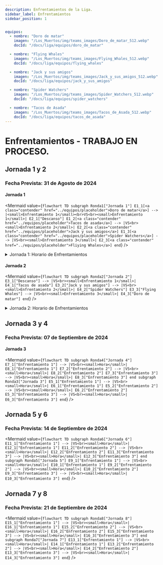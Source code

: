 ```yaml
---
description: Enfrentamientos de la Liga.
sidebar_label: Enfrentamientos
sidebar_position: 1


equipos:
  - nombre: "Doro de matar"
    imagen: "/Los_Muertos/img/teams_images/Doro_de_matar_512.webp"
    docId: "/docs/liga/equipos/doro_de_matar"

  - nombre: "Flying Whales"
    imagen: "/Los_Muertos/img/teams_images/Flying_Whales_512.webp"
    docId: "/docs/liga/equipos/flying_whales"

  - nombre: "Jack y sus amigos"
    imagen: "/Los_Muertos/img/teams_images/Jack_y_sus_amigos_512.webp"
    docId: "/docs/liga/equipos/jack_y_sus_amigos"

  - nombre: "Spider Watchers"
    imagen: "/Los_Muertos/img/teams_images/Spider_Watchers_512.webp"
    docId: "/docs/liga/equipos/spider_watchers"

  - nombre: "Tacos de Asada"
    imagen: "/Los_Muertos/img/teams_images/Tacos_de_Asada_512.webp"
    docId: "/docs/liga/equipos/tacos_de_asada"
---
```



# Enfrentamientos - TRABAJO EN PROCESO.

## Jornada 1 y 2
### Fecha Prevista: 31 de Agosto de 2024
#### Jornada 1
<Mermaid
    value={`
        flowchart TD
            subgraph Ronda1["Jornada 1"]
                E1_1[<a class="contender" href="../equipos/placeholder">Doro de matar</a>] --> |<small>Enfrentamiento 1</small><br>VS<br><small>Enfrentamiento 1</small>| E2_1["Descanso"]
                E1_2[<a class="contender" href="../equipos/placeholder">Tacos de asada</a>] --> |VS<br><small>Enfrentamiento 2</small>| E2_2[<a class="contender" href="../equipos/placeholder">Jack y sus amigos</a>]
                E1_3[<a class="contender" href="../equipos/placeholder">Spider Watchers</a>] --> |VS<br><small>Enfrentamiento 3</small>| E2_3[<a class="contender" href="../equipos/placeholder">Fliying Whales</a>]
            end
    `}
 />
<details>
    <summary>Jornada 1: Horario de Enfrentamientos</summary>
    <small>**Primero:** <TimeConverter time="07:00 PM" /><br/>
    **Segundo:** <TimeConverter time="08:00 PM" /><br/>
    **Tercero:** <TimeConverter time="09:00 PM" /></small>
</details>

#### Jornada 2
<Mermaid
    value={`
        flowchart TD
            subgraph Ronda2["Jornada 2"]
                E3_1["Descanso"] --> |VS<br><small>Enfrentamiento 1</small>| E4_1["Tacos de asada"]
                E3_2["Jack y sus amigos"] --> |VS<br><small>Enfrentamiento 2</small>| E4_2["Spider Watchers"]
                E3_3["Flying Whales"] --> |VS<br><small>Enfrentamiento 3</small>| E4_3["Doro de matar"]
            end
    `}
 />
<details>
    <summary>Jornada 2: Horario de Enfrentamientos</summary>
    <small>**Primero:** <TimeConverter time="07:00 PM" /><br/>
    **Segundo:** <TimeConverter time="10:00 PM" /><br/>
    **Tercero:** <TimeConverter time="11:00 PM" /></small>
</details>
 
## Jornada 3 y 4
### Fecha Prevista: 07 de Septiembre de 2024
#### Jornada 3
<Mermaid
    value={`
        flowchart TD
            subgraph Ronda4["Jornada 4"]
                E7_1["Enfrentamiento 1"] --> |VS<br><small>Hora</small>| E8_1["Enfrentamiento 1"]
                E7_2["Enfrentamiento 2"] --> |VS<br><small>Hora</small>| E8_2["Enfrentamiento 2"]
                E7_3["Enfrentamiento 3"] --> |VS<br><small>Hora</small>| E8_3["Enfrentamiento 3"]
            end
            subgraph Ronda3["Jornada 3"]
                E5_1["Enfrentamiento 1"] --> |VS<br><small>Hora</small>| E6_1["Enfrentamiento 1"]
                E5_2["Enfrentamiento 2"] --> |VS<br><small>Hora</small>| E6_2["Enfrentamiento 2"]
                E5_3["Enfrentamiento 3"] --> |VS<br><small>Hora</small>| E6_3["Enfrentamiento 3"]
            end
    `}
 />


## Jornada 5 y 6
### Fecha Prevista: 14 de Septiembre de 2024
<Mermaid
    value={`
        flowchart TD
            subgraph Ronda6["Jornada 6"]
                E11_1["Enfrentamiento 1"] --> |VS<br><small>Hora</small>| E12_1["Enfrentamiento 1"]
                E11_2["Enfrentamiento 2"] --> |VS<br><small>Hora</small>| E12_2["Enfrentamiento 2"]
                E11_3["Enfrentamiento 3"] --> |VS<br><small>Hora</small>| E12_3["Enfrentamiento 3"]
            end
            subgraph Ronda5["Jornada 5"]
                E9_1["Enfrentamiento 1"] --> |VS<br><small>Hora</small>| E10_1["Enfrentamiento 1"]
                E9_2["Enfrentamiento 2"] --> |VS<br><small>Hora</small>| E10_2["Enfrentamiento 2"]
                E9_3["Enfrentamiento 3"] --> |VS<br><small>Hora</small>| E10_3["Enfrentamiento 3"]
            end
    `}
 />


## Jornada 7 y 8
### Fecha Prevista: 21 de Septiembre de 2024
<Mermaid
    value={`
        flowchart TD
            subgraph Ronda8["Jornada 8"]
                E15_1["Enfrentamiento 1"] --> |VS<br><small>Hora</small>| E16_1["Enfrentamiento 1"]
                E15_2["Enfrentamiento 2"] --> |VS<br><small>Hora</small>| E16_2["Enfrentamiento 2"]
                E15_3["Enfrentamiento 3"] --> |VS<br><small>Hora</small>| E16_3["Enfrentamiento 3"]
            end
            subgraph Ronda7["Jornada 7"]
                E13_1["Enfrentamiento 1"] --> |VS<br><small>Hora</small>| E14_1["Enfrentamiento 1"]
                E13_2["Enfrentamiento 2"] --> |VS<br><small>Hora</small>| E14_2["Enfrentamiento 2"]
                E13_3["Enfrentamiento 3"] --> |VS<br><small>Hora</small>| E14_3["Enfrentamiento 3"]
            end
    `}
 />
